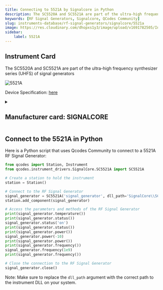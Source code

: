 ```yaml
---
title: Connecting to 5521A by Signalcore in Python
description: The SC5520A and SC5521A are part of the ultra-high frequency synthesizer series (UHFS) of signal generators
keywords: [RF Signal Generators, Signalcore, QCodes Community] 
slug: instruments-database/rf-signal-generators/signalcore/5521a 
image: https://res.cloudinary.com/dhopxs1y3/image/upload/v1691782505/Instruments/RF%20Signal%20Generator/5521A/5521A.png
sidebar:
    label: 5521A 
---
```



## Instrument Card

The SC5520A and SC5521A are part of the ultra-high frequency synthesizer series (UHFS) of signal generators


![5521A](https://res.cloudinary.com/dhopxs1y3/image/upload/v1691782505/Instruments/RF%20Signal%20Generator/5521A/5521A.png)

Device Specification: [here](/instruments-database/all-instruments)

<details style={{ marginTop: "15px"}}>
<summary><h2 style={{display:'inline'}}>Manufacturer card: SIGNALCORE</h2></summary>

![SIGNALCORE](https://res.cloudinary.com/dhopxs1y3/image/upload/v1692806208/Instruments/Vendor%20Logos/Signalcore.png)

Founded in 2009, SignalCore, Inc. is a privately held company based in Georgetown, Texas. SignalCore designs and manufactures high quality, instrument grade RF and microwave subsystems. We serve customers worldwide in the industries of measurement, communications, aerospace, defense, academia, and electronics manufacturing. Our extensive engineering knowledge and experience in the design and manufacturing of high performance RF and microwave solutions ensures that our products are of the highest quality and reliability in the industry.

- Headquarters: Georgetown, Texas
- Yearly Revenue (millions, USD): 2.4
- Vendor Website: [here](https://www.signalcore.com/)

</details>


<FeaturedInstrumentVideo category="RF_SIGNAL_GENERATORS" />

## Connect to the 5521A in Python





<Tabs>

<SectionsCard category="RF_SIGNAL_GENERATORS" manufacturer="Signalcore"></SectionsCard>

<TabItem value="QCodes Community" label="QCodes Community">

Here is a Python script that uses Qcodes Community to connect to a 5521A RF Signal Generator:

```python
from qcodes import Station, Instrument
from qcodes.instrument_drivers.SignalCore.SC5521A import SC5521A

# Create a station to hold the instrument
station = Station()

# Connect to the RF Signal Generator
signal_generator = SC5521A('signal_generator', dll_path='SignalCore\\SC5520A\\api\\c\\scipci\\x64\\sc5520a_uhfs.dll')
station.add_component(signal_generator)

# Access the parameters and methods of the RF Signal Generator
print(signal_generator.temperature())
print(signal_generator.status())
signal_generator.status('on')
print(signal_generator.status())
print(signal_generator.power())
signal_generator.power(-10)
print(signal_generator.power())
print(signal_generator.frequency())
signal_generator.frequency(1e9)
print(signal_generator.frequency())

# Close the connection to the RF Signal Generator
signal_generator.close()
```

Note: Make sure to replace the `dll_path` argument with the correct path to the instrument DLL on your system.

</TabItem>
</Tabs>